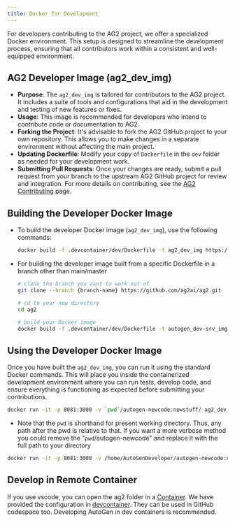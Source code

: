 ```yaml
---
title: Docker for Development
---
```


For developers contributing to the AG2 project, we offer a specialized Docker environment. This setup is designed to streamline the development process, ensuring that all contributors work within a consistent and well-equipped environment.

## AG2 Developer Image (ag2_dev_img)

- **Purpose**: The `ag2_dev_img` is tailored for contributors to the AG2 project. It includes a suite of tools and configurations that aid in the development and testing of new features or fixes.
- **Usage**: This image is recommended for developers who intend to contribute code or documentation to AG2.
- **Forking the Project**: It's advisable to fork the AG2 GitHub project to your own repository. This allows you to make changes in a separate environment without affecting the main project.
- **Updating Dockerfile**: Modify your copy of `Dockerfile` in the `dev` folder as needed for your development work.
- **Submitting Pull Requests**: Once your changes are ready, submit a pull request from your branch to the upstream AG2 GitHub project for review and integration. For more details on contributing, see the [AG2 Contributing](https://ag2ai.github.io/ag2/docs/Contribute) page.

## Building the Developer Docker Image

- To build the developer Docker image (`ag2_dev_img`), use the following commands:

  ```bash
  docker build -f .devcontainer/dev/Dockerfile -t ag2_dev_img https://github.com/ag2ai/ag2.git#main
  ```

- For building the developer image built from a specific Dockerfile in a branch other than main/master

  ```bash
  # clone the branch you want to work out of
  git clone --branch {branch-name} https://github.com/ag2ai/ag2.git

  # cd to your new directory
  cd ag2

  # build your Docker image
  docker build -f .devcontainer/dev/Dockerfile -t autogen_dev-srv_img .
  ```

## Using the Developer Docker Image

Once you have built the `ag2_dev_img`, you can run it using the standard Docker commands. This will place you inside the containerized development environment where you can run tests, develop code, and ensure everything is functioning as expected before submitting your contributions.

```bash
docker run -it -p 8081:3000 -v `pwd`/autogen-newcode:newstuff/ ag2_dev_img bash
```

- Note that the `pwd` is shorthand for present working directory. Thus, any path after the pwd is relative to that. If you want a more verbose method you could remove the "`pwd`/autogen-newcode" and replace it with the full path to your directory

```bash
docker run -it -p 8081:3000 -v /home/AutoGenDeveloper/autogen-newcode:newstuff/ ag2_dev_img bash
```

## Develop in Remote Container

If you use vscode, you can open the ag2 folder in a [Container](https://code.visualstudio.com/docs/remote/containers).
We have provided the configuration in [devcontainer](https://github.com/ag2ai/ag2/blob/main/.devcontainer). They can be used in GitHub codespace too. Developing AutoGen in dev containers is recommended.

